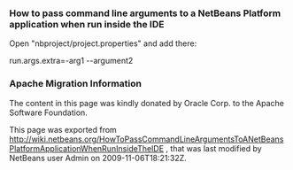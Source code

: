 <!--

    Licensed to the Apache Software Foundation (ASF) under one
    or more contributor license agreements.  See the NOTICE file
    distributed with this work for additional information
    regarding copyright ownership.  The ASF licenses this file
    to you under the Apache License, Version 2.0 (the
    "License"); you may not use this file except in compliance
    with the License.  You may obtain a copy of the License at

      http://www.apache.org/licenses/LICENSE-2.0

    Unless required by applicable law or agreed to in writing,
    software distributed under the License is distributed on an
    "AS IS" BASIS, WITHOUT WARRANTIES OR CONDITIONS OF ANY
    KIND, either express or implied.  See the License for the
    specific language governing permissions and limitations
    under the License.

-->

===How to pass command line arguments to a NetBeans Platform application when run inside the IDE===

Open "nbproject/project.properties" and add there:

run.args.extra=-arg1 --argument2

===Apache Migration Information===

The content in this page was kindly donated by Oracle Corp. to the
Apache Software Foundation.

This page was exported from http://wiki.netbeans.org/HowToPassCommandLineArgumentsToANetBeansPlatformApplicationWhenRunInsideTheIDE , 
that was last modified by NetBeans user Admin 
on 2009-11-06T18:21:32Z.

